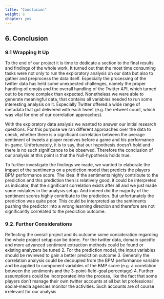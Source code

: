 ```yaml
---
title: "Conclusion"
weight: 6
chapter: yes
---
```


<style>#chapter p {
text-align: justify} #chapter h3 {
text-align: left}
</style>

## 6. Conclusion

### 9.1 Wrapping It Up
To the end of our project it is time to dedicate a section to the final results and findings of the whole work. It turned out that the most time consuming tasks were not only to run the exploratory analysis on our data but also to gather and preprocess the data itself. Especially the processing of the twitter data has held some unexpected challenges, namely the proper handling of emojis and the overall handling of the Twitter API, which turned out to be more complex than expected. Nonetheless we were able to generate meaningful data, that contains all variables needed to run some interesting analysis on it. Especially Twitter offered a wide range of metadata that got delivered with each tweet (e.g. the retweet count, which was vital for one of our correlation approaches).\newline

With the exploratory data analysis we wanted to answer our initial research questions. For this purpose we ran different approaches over the data to check, whether there is a significant correlation between the average sentiment of tweets a player receives before a game and his performance in-game. Unfortunately, it is to say, that our hypothesis doesn't hold and there is no such significance to be observed. Therefore the conclusion of our analysis at this point is that the Null-hypothesis holds true.\newline

To further investigate the findings we made, we wanted to elaborate the impact of the sentiments on a prediction model that predicts the players BPM performance score. The idea: If the sentiments highly contribute to the prediction and this prediction then is relatively good, it could be interpreted as indicator, that the significant correlation exists after all and we just made some mistakes in the analysis setup. And indeed did the majority of the sentiment scores highly contribute to the prediction. But unfortunately the prediction was quite poor. This could be interpreted as the sentiments pushing the predictor into a wrong learning direction and therefore are not significantly correlated to the prediction outcome.

### 9.2. Further Considerations
Reflecting the overall project and its outcome some consideration regarding the whole project setup can be done:\newline
1. For the twitter data, domain specific and more advanced sentiment extraction methods could be found or existing analyzers be tuned
2. For the prediction model, the input variables should be reviewed to gain a better prediction outcome
3. Generally the correlation analysis could be decoupled from the BPM performance variable and be applied to component variables of the BMP score (e.g. a correlation between the sentiments and the 3-point-field-goal percentage)
4. Further assumptions could be incorporated into the process, like the fact that some players don't manage their own twitter accounts at all but let professional social-media agencies monitor the activities. Such accounts are of course irrelevant for our analysis